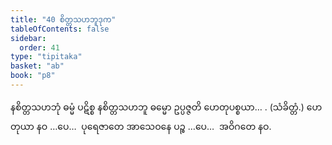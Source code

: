 ```yaml
---
title: "40 စိတ္တသဟဘူဒုက"
tableOfContents: false
sidebar:
  order: 41
type: "tipitaka"
basket: "ab"
book: "p8"
---
```



<DynamicBreadcrumb />

<Division number="59" book="p8" e="ch" v="40" p="94">

<Paragraph number="186" book="p8">
နစိတ္တသဟဘုံ ဓမ္မံ ပဋိစ္စ နစိတ္တသဟဘူ ဓမ္မော ဥပ္ပဇ္ဇတိ ဟေတုပစ္စယာ… . (သံခိတ္တံ.)
</Paragraph>

<Paragraph number="187" book="p8">
ဟေတုယာ နဝ …ပေ…  ပုရေဇာတေ အာသေဝနေ ပဉ္စ …ပေ…  အဝိဂတေ နဝ.
</Paragraph>
</Division>